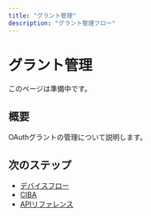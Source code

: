 ```yaml
---
title: "グラント管理"
description: "グラント管理フロー"
---
```


# グラント管理

このページは準備中です。

## 概要

OAuthグラントの管理について説明します。

## 次のステップ

- [デバイスフロー](/ja/flows/device-flow)
- [CIBA](/ja/flows/ciba)
- [APIリファレンス](/ja/api-reference)
